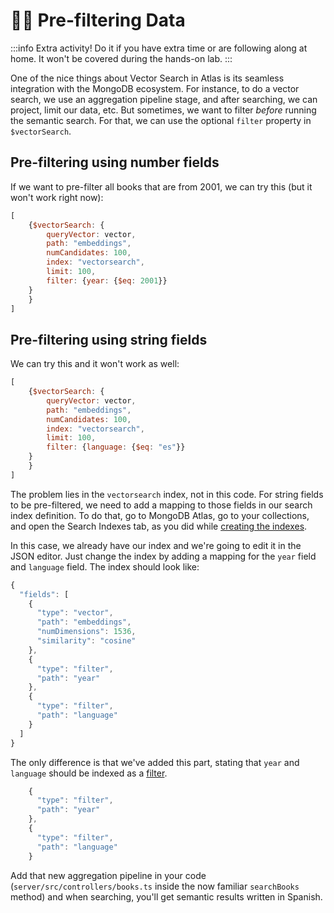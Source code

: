 # 🦸‍♂️ Pre-filtering Data 

:::info
Extra activity! Do it if you have extra time or are following along at home. It won't be covered during the hands-on lab.
:::

One of the nice things about Vector Search in Atlas is its seamless integration with the MongoDB ecosystem. For instance, to do a vector search, we use an aggregation pipeline stage, and after searching, we can project, limit our data, etc. But sometimes, we want to filter _before_ running the semantic search. For that, we can use the optional `filter` property in `$vectorSearch`.

## Pre-filtering using number fields

If we want to pre-filter all books that are from 2001, we can try this (but it won't work right now):

```js
[
    {$vectorSearch: {
        queryVector: vector,
        path: "embeddings",
        numCandidates: 100,
        index: "vectorsearch",
        limit: 100,
        filter: {year: {$eq: 2001}}
    }
    }
]
```

## Pre-filtering using string fields

We can try this and it won't work as well:

```js
[
    {$vectorSearch: {
        queryVector: vector,
        path: "embeddings",
        numCandidates: 100,
        index: "vectorsearch",
        limit: 100,
        filter: {language: {$eq: "es"}}
    }
    }
]
```

The problem lies in the `vectorsearch` index, not in this code. For string fields to be pre-filtered, we need to add a mapping to those fields in our search index definition. To do that, go to MongoDB Atlas, go to your collections, and open the Search Indexes tab, as you did while [creating the indexes](/docs/vector-search/create-index).

In this case, we already have our index and we're going to edit it in the JSON editor. Just change the index by adding a mapping for the `year` field and `language` field. The index should look like:

```js
{
  "fields": [
    {
      "type": "vector",
      "path": "embeddings",
      "numDimensions": 1536,
      "similarity": "cosine"
    },
    {
      "type": "filter",
      "path": "year"
    },
    {
      "type": "filter",
      "path": "language"
    }
  ]
}
```

The only difference is that we've added this part, stating that `year` and `language` should be indexed as a [filter](https://www.mongodb.com/docs/atlas/atlas-vector-search/vector-search-type/#about-the-filter-type).

```js
    {
      "type": "filter",
      "path": "year"
    },
    {
      "type": "filter",
      "path": "language"
    }
```

Add that new aggregation pipeline in your code (`server/src/controllers/books.ts` inside the now familiar `searchBooks` method) and when searching, you'll get semantic results written in Spanish.
